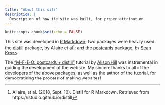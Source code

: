 ```yaml
---
title: "About this site"
description: |
  Description of how the site was built, for proper attribution
---
```


```r
knitr::opts_chunk$set(echo = FALSE)
```

This site was developed in [R Markdown](https://rmarkdown.rstudio.com/); two packages were heavily used: the [distill](https://rstudio.github.io/distill/) package, by Allaire et al^[Allaire, et al. (2018, Sept. 10). Distill for R Markdown. Retrieved from https://rstudio.github.io/distill]; and the [postcards](https://github.com/seankross/postcards) package, by [Sean Kross](https://twitter.com/seankross).

The ["M-F-E-O: postcards + distill"](https://alison.rbind.io/post/2020-12-22-postcards-distill/) tutorial by [Alison Hill](https://alison.rbind.io/about/) was instrumental in guiding the development of the website. My sincere thanks to all of the developers of the above packages, as well as the author of the tutorial, for democratising the process of making websites!